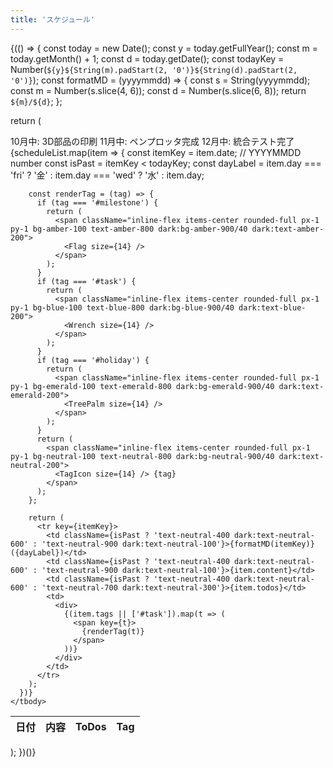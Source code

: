 ```yaml
---
title: 'スケジュール'
---
```



{(() => {
const today = new Date();
const y = today.getFullYear();
const m = today.getMonth() + 1;
const d = today.getDate();
const todayKey = Number(`${y}${String(m).padStart(2, '0')}${String(d).padStart(2, '0')}`);
const formatMD = (yyyymmdd) => {
const s = String(yyyymmdd);
const m = Number(s.slice(4, 6));
const d = Number(s.slice(6, 8));
return `${m}/${d}`;
};

return (

<div>
  <Callout title="大まかな目標" type="info">
    10月中: 3D部品の印刷  
    11月中: ペンプロッタ完成  
    12月中: 統合テスト完了

  </Callout>

  <table>
    <thead>
      <tr>
        <th>日付</th>
        <th>内容</th>
        <th>ToDos</th>
        <th>Tag</th>
      </tr>
    </thead>
    <tbody>
      {scheduleList.map(item => {
        const itemKey = item.date; // YYYYMMDD number
        const isPast = itemKey < todayKey;
        const dayLabel = item.day === 'fri' ? '金' : item.day === 'wed' ? '水' : item.day;

        const renderTag = (tag) => {
          if (tag === '#milestone') {
            return (
              <span className="inline-flex items-center rounded-full px-1 py-1 bg-amber-100 text-amber-800 dark:bg-amber-900/40 dark:text-amber-200">
                <Flag size={14} />
              </span>
            );
          }
          if (tag === '#task') {
            return (
              <span className="inline-flex items-center rounded-full px-1 py-1 bg-blue-100 text-blue-800 dark:bg-blue-900/40 dark:text-blue-200">
                <Wrench size={14} />
              </span>
            );
          }
          if (tag === '#holiday') {
            return (
              <span className="inline-flex items-center rounded-full px-1 py-1 bg-emerald-100 text-emerald-800 dark:bg-emerald-900/40 dark:text-emerald-200">
                <TreePalm size={14} />
              </span>
            );
          }
          return (
            <span className="inline-flex items-center rounded-full px-1 py-1 bg-neutral-100 text-neutral-800 dark:bg-neutral-900/40 dark:text-neutral-200">
              <TagIcon size={14} /> {tag}
            </span>
          );
        };

        return (
          <tr key={itemKey}>
            <td className={isPast ? 'text-neutral-400 dark:text-neutral-600' : 'text-neutral-900 dark:text-neutral-100'}>{formatMD(itemKey)} ({dayLabel})</td>
            <td className={isPast ? 'text-neutral-400 dark:text-neutral-600' : 'text-neutral-900 dark:text-neutral-100'}>{item.content}</td>
            <td className={isPast ? 'text-neutral-400 dark:text-neutral-600' : 'text-neutral-700 dark:text-neutral-300'}>{item.todos}</td>
            <td>
              <div>
                {(item.tags || ['#task']).map(t => (
                  <span key={t}>
                    {renderTag(t)}
                  </span>
                ))}
              </div>
            </td>
          </tr>
        );
      })}
    </tbody>

  </table>
</div>
);
})()}
